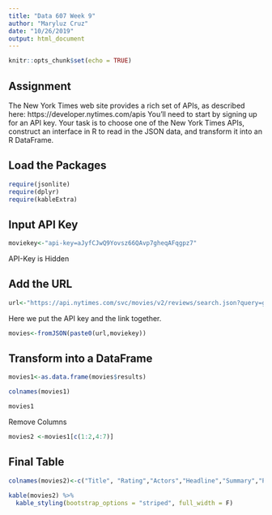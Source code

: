 ---
title: "Data 607 Week 9"
author: "Maryluz Cruz"
date: "10/26/2019"
output: html_document
---


```{r setup, include=FALSE}
knitr::opts_chunk$set(echo = TRUE)
```

## Assignment

The New York Times web site provides a rich set of APIs, as described here: https://developer.nytimes.com/apis
You’ll need to start by signing up for an API key.
Your task is to choose one of the New York Times APIs, construct an interface in R to read in the JSON data, and transform it into an R DataFrame.

## Load the Packages
```{r warning=FALSE, message= FALSE}
require(jsonlite)
require(dplyr)
require(kableExtra)
```


## Input API Key
```{r warning=FALSE, message= FALSE, include=FALSE}
moviekey<-"api-key=aJyfCJwQ9Yovsz66QAvp7gheqAFqgpz7" 
```
API-Key is Hidden

## Add the URL 
```{r warning=FALSE, message= FALSE}

url<-"https://api.nytimes.com/svc/movies/v2/reviews/search.json?query=godfather&"
```


Here we put the API key and the link together. 
```{r warning=FALSE, message= FALSE}
movies<-fromJSON(paste0(url,moviekey))
```


## Transform into a DataFrame 
```{r warning=FALSE, message= FALSE}
movies1<-as.data.frame(movies$results)

colnames(movies1)
```


```{r warning=FALSE, message= FALSE}
movies1
```

Remove Columns 
```{r warning=FALSE, message= FALSE}
movies2 <-movies1[c(1:2,4:7)]

```


## Final Table 
```{r warning=FALSE, message= FALSE}
colnames(movies2)<-c("Title", "Rating","Actors","Headline","Summary","Pub_Date")

kable(movies2) %>%
  kable_styling(bootstrap_options = "striped", full_width = F)
```